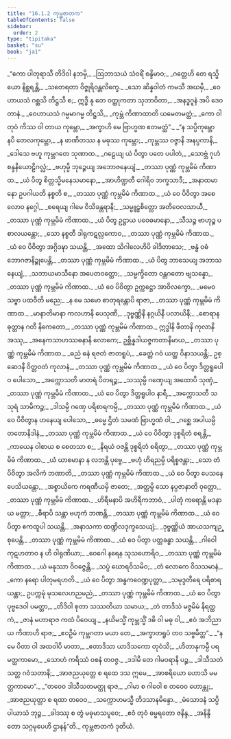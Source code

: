 ```yaml
---
title: "16.1.2 ကုမ္ဘဇာတက"
tableOfContents: false
sidebar:
  order: 2
type: "tipitaka"
basket: "su"
book: "ja1"
---
```



<DynamicBreadcrumb />

<Division number="33" book="ja1" e="ch" v="22" p="361">

<Paragraph number="3289" type="verses" book="ja1">
_“ကော ပါတုရာသီ တိဒိဝါ နဘမှိ,_  
_ဩဘာသယံ သံဝရိံ စန္ဒိမာဝ;_  
_ဂတ္တေဟိ တေ ရသ္မိယော နိစ္ဆရန္တိ,_  
_သတေရတာ ဝိဇ္ဇုရိဝန္တလိက္ခေ._  

</Paragraph>

</Division>
<Division number="34" book="ja1" e="ch" v="22" p="361">

<Paragraph number="3290" type="verses" book="ja1">
_သော ဆိန္နဝါတံ ကမသီ အဃမှိ,_  
_ဝေဟာယသံ ဂစ္ဆသိ တိဋ္ဌသီ စ;_  
ဣဒ္ဓီ နု တေ ဝတ္ထုကတာ သုဘာဝိတာ,_  
_အနဒ္ဓဂူနံ အပိ ဒေဝတာနံ._  

</Paragraph>

</Division>
<Division number="35" book="ja1" e="ch" v="22" p="361">

<Paragraph number="3291" type="verses" book="ja1">
_ဝေဟာယသံ ဂမ္မမာဂမ္မ တိဋ္ဌသိ,_  
_ကုမ္ဘံ ကိဏာထာတိ ယမေတမတ္ထံ;_  
_ကော ဝါ တုဝံ ကိဿ ဝါ တာယ ကုမ္ဘော,_  
_အက္ခာဟိ မေ ဗြာဟ္မဏ ဧတမတ္ထံ”._  

</Paragraph>

</Division>
<Division number="36" book="ja1" e="ch" v="22" p="361">

<Paragraph number="3292" type="verses" book="ja1">
_“န သပ္ပိကုမ္ဘော နပိ တေလကုမ္ဘော,_  
_န ဖာဏိတဿ န မဓုဿ ကုမ္ဘော;_  
_ကုမ္ဘဿ ဝဇ္ဇာနိ အနပ္ပကာနိ,_  
_ဒေါသေ ဗဟူ ကုမ္ဘဂတေ သုဏာထ._  

</Paragraph>

</Division>
<Division number="37" book="ja1" e="ch" v="22" p="361">

<Paragraph number="3293" type="verses" book="ja1">
_ဂဠေယျ ယံ ပိတွာ ပတေ ပပါတံ,_  
_သောဗ္ဘံ ဂုဟံ စန္ဒနိယောဠိဂလ္လံ;_  
_ဗဟုမ္ပိ ဘုဉ္ဇေယျ အဘောဇနေယျံ,_  
_တဿာ ပုဏ္ဏံ ကုမ္ဘမိမံ ကိဏာထ._  

</Paragraph>

</Division>
<Division number="38" book="ja1" e="ch" v="22" p="361">

<Paragraph number="3294" type="verses" book="ja1">
_ယံ ပိတွ စိတ္တသ္မိမနေသမာနော,_  
_အာဟိဏ္ဍတီ ဂေါရိဝ ဘက္ခသာဒီ;_  
_အနာထမာနော ဥပဂါယတိ နစ္စတိ စ,_  
_တဿာ ပုဏ္ဏံ ကုမ္ဘမိမံ ကိဏာထ._  

</Paragraph>

</Division>
<Division number="39" book="ja1" e="ch" v="22" p="362">

<Paragraph number="3295" type="verses" book="ja1">
_ယံ ဝေ ပိဝိတွာ အစေလောဝ နဂ္ဂေါ,_  
_စရေယျ ဂါမေ ဝိသိခန္တရာနိ;_  
_သမ္မူဠှစိတ္တော အတိဝေလသာယီ,_  
_တဿာ ပုဏ္ဏံ ကုမ္ဘမိမံ ကိဏာထ._  

</Paragraph>

</Division>
<Division number="40" book="ja1" e="ch" v="22" p="362">

<Paragraph number="3296" type="verses" book="ja1">
_ယံ ပိတွ ဥဋ္ဌာယ ပဝေဓမာနော,_  
_သီသဉ္စ ဗာဟုဉ္စ ပစာလယန္တော;_  
_သော နစ္စတီ ဒါရုကဋလ္လကောဝ,_  
_တဿာ ပုဏ္ဏံ ကုမ္ဘမိမံ ကိဏာထ._  

</Paragraph>

</Division>
<Division number="41" book="ja1" e="ch" v="22" p="362">

<Paragraph number="3297" type="verses" book="ja1">
_ယံ ဝေ ပိဝိတွာ အဂ္ဂိဒဍ္ဎာ သယန္တိ,_  
_အထော သိဂါလေဟိပိ ခါဒိတာသေ;_  
_ဗန္ဓံ ဝဓံ ဘောဂဇာနိဉ္စုပေန္တိ,_  
_တဿာ ပုဏ္ဏံ ကုမ္ဘမိမံ ကိဏာထ._  

</Paragraph>

</Division>
<Division number="42" book="ja1" e="ch" v="22" p="362">

<Paragraph number="3298" type="verses" book="ja1">
_ယံ ပိတွ ဘာသေယျ အဘာသနေယျံ,_  
_သဘာယမာသီနော အပေတဝတ္ထော;_  
_သမ္မက္ခိတော ဝန္တဂတော ဗျသန္နော,_  
_တဿာ ပုဏ္ဏံ ကုမ္ဘမိမံ ကိဏာထ._  

</Paragraph>

</Division>
<Division number="43" book="ja1" e="ch" v="22" p="362">

<Paragraph number="3299" type="verses" book="ja1">
_ယံ ဝေ ပိဝိတွာ ဥက္ကဋ္ဌော အာဝိလက္ခော,_  
_မမေဝ သဗ္ဗာ ပထဝီတိ မညေ;_  
_န မေ သမော စာတုရန္တောပိ ရာဇာ,_  
_တဿာ ပုဏ္ဏံ ကုမ္ဘမိမံ ကိဏာထ._  

</Paragraph>

</Division>
<Division number="44" book="ja1" e="ch" v="22" p="362">

<Paragraph number="3300" type="verses" book="ja1">
_မာနာတိမာနာ ကလဟာနိ ပေသုဏီ,_  
_ဒုဗ္ဗဏ္ဏိနီ နဂ္ဂယိနီ ပလာယိနီ;_  
_စောရာန ဓုတ္တာန ဂတီ နိကေတော,_  
_တဿာ ပုဏ္ဏံ ကုမ္ဘမိမံ ကိဏာထ._  

</Paragraph>

</Division>
<Division number="45" book="ja1" e="ch" v="22" p="362">

<Paragraph number="3301" book="ja1">
ဣဒ္ဓါနိ ဖီတာနိ ကုလာနိ အဿု,_  
_အနေကသာဟဿဓနာနိ လောကေ;_  
ဥစ္ဆိန္နဒါယဇ္ဇကတာနိမာယ,_  
_တဿာ ပုဏ္ဏံ ကုမ္ဘမိမံ ကိဏာထ._  

</Paragraph>

</Division>
<Division number="46" book="ja1" e="ch" v="22" p="363">

<Paragraph number="3302" type="verses" book="ja1">
_ဓညံ ဓနံ ရဇတံ ဇာတရူပံ,_  
_ခေတ္တံ ဂဝံ ယတ္ထ ဝိနာသယန္တိ;_  
ဥစ္ဆေဒနီ ဝိတ္တဝတံ ကုလာနံ,_  
_တဿာ ပုဏ္ဏံ ကုမ္ဘမိမံ ကိဏာထ._  

</Paragraph>

</Division>
<Division number="47" book="ja1" e="ch" v="22" p="363">

<Paragraph number="3303" type="verses" book="ja1">
_ယံ ဝေ ပိတွာ ဒိတ္တရူပေါဝ ပေါသော,_  
_အက္ကောသတိ မာတရံ ပိတရဉ္စ;_  
_သဿုမ္ပိ ဂဏှေယျ အထောပိ သုဏှံ,_  
_တဿာ ပုဏ္ဏံ ကုမ္ဘမိမံ ကိဏာထ._  

</Paragraph>

</Division>
<Division number="48" book="ja1" e="ch" v="22" p="363">

<Paragraph number="3304" type="verses" book="ja1">
_ယံ ဝေ ပိတွာ ဒိတ္တရူပါဝ နာရီ,_  
_အက္ကောသတီ သသုရံ သာမိကဉ္စ;_  
_ဒါသမ္ပိ ဂဏှေ ပရိစာရကမ္ပိ,_  
_တဿာ ပုဏ္ဏံ ကုမ္ဘမိမံ ကိဏာထ._  

</Paragraph>

</Division>
<Division number="49" book="ja1" e="ch" v="22" p="363">

<Paragraph number="3305" type="verses" book="ja1">
_ယံ ဝေ ပိဝိတွာန ဟနေယျ ပေါသော,_  
_ဓမ္မေ ဌိတံ သမဏံ ဗြာဟ္မဏံ ဝါ;_  
_ဂစ္ဆေ အပါယမ္ပိ တတောနိဒါနံ,_  
_တဿာ ပုဏ္ဏံ ကုမ္ဘမိမံ ကိဏာထ._  

</Paragraph>

</Division>
<Division number="50" book="ja1" e="ch" v="22" p="363">

<Paragraph number="3306" type="verses" book="ja1">
_ယံ ဝေ ပိဝိတွာ ဒုစ္စရိတံ စရန္တိ,_  
_ကာယေန ဝါစာယ စ စေတသာ စ;_  
_နိရယံ ဝဇန္တိ ဒုစ္စရိတံ စရိတွာ,_  
_တဿာ ပုဏ္ဏံ ကုမ္ဘမိမံ ကိဏာထ._  

</Paragraph>

</Division>
<Division number="51" book="ja1" e="ch" v="22" p="363">

<Paragraph number="3307" type="verses" book="ja1">
_ယံ ယာစမာနာ န လဘန္တိ ပုဗ္ဗေ,_  
_ဗဟုံ ဟိရညမ္ပိ ပရိစ္စဇန္တာ;_  
_သော တံ ပိဝိတွာ အလိကံ ဘဏာတိ,_  
_တဿာ ပုဏ္ဏံ ကုမ္ဘမိမံ ကိဏာထ._  

</Paragraph>

</Division>
<Division number="52" book="ja1" e="ch" v="22" p="363">

<Paragraph number="3308" type="verses" book="ja1">
_ယံ ဝေ ပိတွာ ပေသနေ ပေသိယန္တော,_  
_အစ္စာယိကေ ကရဏီယမှိ ဇာတေ;_  
_အတ္ထမ္ပိ သော နပ္ပဇာနာတိ ဝုတ္တော,_  
_တဿာ ပုဏ္ဏံ ကုမ္ဘမိမံ ကိဏာထ._  

</Paragraph>

</Division>
<Division number="53" book="ja1" e="ch" v="22" p="364">

<Paragraph number="3309" type="verses" book="ja1">
_ဟိရီမနာပိ အဟိရီကဘာဝံ,_  
_ပါတုံ ကရောန္တိ မဒနာယ မတ္တာ;_  
_ဓီရာပိ သန္တာ ဗဟုကံ ဘဏန္တိ,_  
_တဿာ ပုဏ္ဏံ ကုမ္ဘမိမံ ကိဏာထ._  

</Paragraph>

</Division>
<Division number="54" book="ja1" e="ch" v="22" p="364">

<Paragraph number="3310" type="verses" book="ja1">
_ယံ ဝေ ပိတွာ ဧကထူပါ သယန္တိ,_  
_အနာသကာ ထဏ္ဍိလဒုက္ခသေယျံ;_  
_ဒုဗ္ဗဏ္ဏိယံ အာယသကျဉ္စုပေန္တိ,_  
_တဿာ ပုဏ္ဏံ ကုမ္ဘမိမံ ကိဏာထ._  

</Paragraph>

</Division>
<Division number="55" book="ja1" e="ch" v="22" p="364">

<Paragraph number="3311" type="verses" book="ja1">
_ယံ ဝေ ပိတွာ ပတ္တခန္ဓာ သယန္တိ,_  
_ဂါဝေါ ကုဋဟတာဝ န ဟိ ဝါရုဏိယာ;_  
_ဝေဂေါ နရေန သုသဟောရိဝ,_  
_တဿာ ပုဏ္ဏံ ကုမ္ဘမိမံ ကိဏာထ._  

</Paragraph>

</Division>
<Division number="56" book="ja1" e="ch" v="22" p="364">

<Paragraph number="3312" type="verses" book="ja1">
_ယံ မနုဿာ ဝိဝဇ္ဇေန္တိ,_  
_သပ္ပံ ဃောရဝိသမိဝ;_  
_တံ လောကေ ဝိသသမာနံ,_  
_ကော နရော ပါတုမရဟတိ._  

</Paragraph>

</Division>
<Division number="57" book="ja1" e="ch" v="22" p="316">

<Paragraph number="3313" type="verses" book="ja1">
_ယံ ဝေ ပိတွာ အန္ဓကဝေဏ္ဍပုတ္တာ,_  
_သမုဒ္ဒတီရေ ပရိစာရယန္တာ;_  
ဥပက္ကမုံ မုသလေဟညမညံ,_  
_တဿာ ပုဏ္ဏံ ကုမ္ဘမိမံ ကိဏာထ._  

</Paragraph>

</Division>
<Division number="58" book="ja1" e="ch" v="22" p="364">

<Paragraph number="3314" type="verses" book="ja1">
_ယံ ဝေ ပိတွာ ပုဗ္ဗဒေဝါ ပမတ္တာ,_  
_တိဒိဝါ စုတာ သဿတိယာ သမာယ;_  
_တံ တာဒိသံ မဇ္ဇမိမံ နိရတ္ထကံ,_  
_ဇာနံ မဟာရာဇ ကထံ ပိဝေယျ._  

</Paragraph>

</Division>
<Division number="59" book="ja1" e="ch" v="22" p="364">

<Paragraph number="3315" type="verses" book="ja1">
_နယိမသ္မိံ ကုမ္ဘသ္မိံ ဒဓိ ဝါ မဓု ဝါ,_  
_ဧဝံ အဘိညာယ ကိဏာဟိ ရာဇ;_  
_ဧဝဉှိမံ ကုမ္ဘဂတာ မယာ တေ,_  
_အက္ခာတရူပံ တဝ သဗ္ဗမိတ္တ”._  

</Paragraph>

</Division>
<Division number="60" book="ja1" e="ch" v="22" p="365">

<Paragraph number="3316" type="verses" book="ja1">
_“န မေ ပိတာ ဝါ အထဝါပိ မာတာ,_  
_ဧတာဒိသာ ယာဒိသကော တုဝံသိ;_  
_ဟိတာနုကမ္ပီ ပရမတ္ထကာမော,_  
_သောဟံ ကရိဿံ ဝစနံ တဝဇ္ဇ._  

</Paragraph>

</Division>
<Division number="61" book="ja1" e="ch" v="22" p="365">

<Paragraph number="3317" type="verses" book="ja1">
_ဒဒါမိ တေ ဂါမဝရာနိ ပဉ္စ,_  
_ဒါသီသတံ သတ္တ ဂဝံသတာနိ;_  
_အာဇညယုတ္တေ စ ရထေ ဒသ ဣမေ,_  
_အာစရိယော ဟောသိ မမတ္ထကာမော”._  

</Paragraph>

</Division>
<Division number="62" book="ja1" e="ch" v="22" p="365">

<Paragraph number="3318" type="verses" book="ja1">
_“တဝေဝ ဒါသီသတမတ္ထု ရာဇ,_  
_ဂါမာ စ ဂါဝေါ စ တဝေဝ ဟောန္တု;_  
_အာဇညယုတ္တာ စ ရထာ တဝေဝ,_  
_သက္ကောဟမသ္မီ တိဒသာနမိန္ဒော._  

</Paragraph>

</Division>
<Division number="63" book="ja1" e="ch" v="22" p="365">

<Paragraph number="3319" type="verses" book="ja1">
_မံသောဒနံ သပ္ပိပါယာသံ ဘုဉ္ဇ,_  
_ခါဒဿု စ တွံ မဓုမာသပူဝေ;_  
_ဧဝံ တုဝံ ဓမ္မရတော ဇနိန္ဒ,_  
_အနိန္ဒိတော သဂ္ဂမုပေဟိ ဌာနန်”တိ._  


</Paragraph>
</Division>

<Paragraph number="3320" type="center" book="ja1">
ကုမ္ဘဇာတကံ ဒုတိယံ.
</Paragraph>
